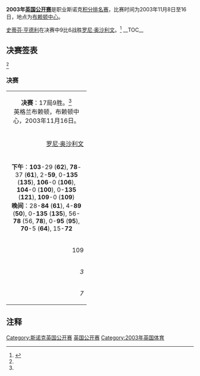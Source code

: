 {{noteTA
|G1=Snooker
}}
{{桌球大赛
|tournament_name=[[斯诺克英国公开赛|英国公开赛]]
|dates=2003年11月8日-16日
|venue=[[布赖顿中心|布赖顿中心]]
|location=[[布赖顿|布赖顿]]
|country={{ENG}}
|organisation=[[世界台联|世界台联]]
|format=[[斯诺克世界排名|积分排名赛]]
|Total prize fund=
|winners_share=
|highest_break=147
|winner={{flagicon|SCO}} [[史蒂芬·亨德利|史蒂芬·亨德利]]
|runner_up={{flagicon|ENG}} [[罗尼·奥沙利文|罗尼·奥沙利文]]
|score=9–6
|previous=[[2002年斯诺克英国公开赛|2002]]
|next=[[2004年斯诺克英国公开赛|2004]]}}
'''2003年[[斯诺克英国公开赛|英国公开赛]]'''是职业斯诺克[[斯诺克世界排名|积分排名赛]]，比赛时间为2003年11月8日至16日，地点为[[布赖顿中心|布赖顿中心]]。

[[史蒂芬·亨德利|史蒂芬·亨德利]]在决赛中9比6战胜[[罗尼·奥沙利文|罗尼·奥沙利文]]。<ref name=WWWSnooker>{{cite web | url=http://www.snooker.org/trn/0304/bo2003_res.shtml | title=British Open 2003 | publisher=www.snooker.org (WWW Snooker) | accessdate=2 May 2011 | archive-date=2012-05-02 | archive-url=https://web.archive.org/web/20120502174907/http://www.snooker.org/Trn/0304/bo2003_res.shtml | dead-url=no }}</ref>
__TOC__
{{clear}}
== 决赛签表 ==
<ref name="WWWSnooker"/>
{{48TeamBracket
| RD1=第1轮<br />9局5胜
| RD2=第2轮<br />9局5胜
| RD3=第3轮<br />9局5胜
| RD4=四分之一决赛<br />9局5胜
| RD5=半决赛<br />11局6胜
| RD6=决赛<br />17局9胜

| RD1-seed01=
| RD1-team01={{flagicon|ENG}} [[戴维·哈罗德|戴维·哈罗德]]
| RD1-score01=1
| RD1-seed02=
| RD1-team02={{flagicon|ENG}} '''[[肖恩·墨菲|肖恩·墨菲]]'''
| RD1-score02='''5'''

| RD1-seed03=
| RD1-team03={{flagicon|SCO}} [[克里斯·斯莫|克里斯·斯莫]]
| RD1-score03=3
| RD1-seed04=
| RD1-team04={{flagicon|ENG}} '''[[尼克·戴森|尼克·戴森]]'''
| RD1-score04='''5'''

| RD1-seed05=
| RD1-team05={{flagicon|MLT}} '''[[托尼·德拉科|托尼·德拉科]]'''
| RD1-score05='''5'''
| RD1-seed06=
| RD1-team06={{flagicon|ENG}} [[奈吉尔·邦德|奈吉尔·邦德]]
| RD1-score06=2

| RD1-seed07=
| RD1-team07={{flagicon|HKG}} '''[[傅家俊|傅家俊]]'''
| RD1-score07='''5'''
| RD1-seed08=
| RD1-team08={{flagicon|ENG}} [[巴里·霍金斯|巴里·霍金斯]]
| RD1-score08=4

| RD1-seed09=
| RD1-team09={{flagicon|ENG}} [[阿利斯特·卡特|阿利斯特·卡特]]
| RD1-score09=1
| RD1-seed10=
| RD1-team10={{flagicon|NIR}} '''[[杰拉德·格林|杰拉德·格林]]'''
| RD1-score10='''5'''

| RD1-seed11=
| RD1-team11={{flagicon|NIR}} '''[[乔·斯维尔|乔·斯维尔]]'''
| RD1-score11='''5'''
| RD1-seed12=
| RD1-team12={{flagicon|ENG}} [[斯图尔特·宾汉姆|斯图尔特·宾汉姆]]
| RD1-score12=1

| RD1-seed13=
| RD1-team13={{flagicon|ENG}} [[约翰·帕洛特|约翰·帕洛特]]
| RD1-score13=4
| RD1-seed14=
| RD1-team14={{flagicon|ENG}} '''[[安迪·希克斯|安迪·希克斯]]'''
| RD1-score14='''5'''

| RD1-seed15=
| RD1-team15={{flagicon|ENG}} [[马克·塞尔比|马克·塞尔比]]
| RD1-score15=3
| RD1-seed16=
| RD1-team16={{flagicon|SCO}} '''[[史蒂芬·马奎尔|史蒂芬·马奎尔]]'''
| RD1-score16='''5'''

| RD1-seed17=
| RD1-team17={{flagicon|WAL}} '''[[多米尼克·戴尔|多米尼克·戴尔]]'''
| RD1-score17='''5'''
| RD1-seed18=
| RD1-team18={{flagicon|NIR}} [[帕特里克·华莱士|帕特里克·华莱士]]
| RD1-score18=2

| RD1-seed19=
| RD1-team19={{flagicon|ENG}} [[伊恩·麦克洛克|伊恩·麦克洛克]]
| RD1-score19=3
| RD1-seed20=
| RD1-team20={{flagicon|ENG}} '''[[汤姆·福特|汤姆·福特]]'''
| RD1-score20='''5'''

| RD1-seed21=
| RD1-team21={{flagicon|ENG}} [[罗伯特·米尔金斯|罗伯特·米尔金斯]]
| RD1-score21=3
| RD1-seed22=
| RD1-team22={{flagicon|ENG}} '''[[马克·戴维斯|马克·戴维斯]]'''
| RD1-score22='''5'''

| RD1-seed23=
| RD1-team23={{flagicon|FIN}} [[罗宾·赫尔|罗宾·赫尔]]
| RD1-score23=1
| RD1-seed24=
| RD1-team24={{flagicon|IRL}} '''[[迈克尔·佳吉|迈克尔·佳吉]]'''
| RD1-score24='''5'''

| RD1-seed25=
| RD1-team25={{flagicon|SCO}} [[乔·亨利|乔·亨利]]
| RD1-score25=3
| RD1-seed26=
| RD1-team26={{flagicon|ENG}} '''[[里奇·沃登|里奇·沃登]]'''
| RD1-score26='''5'''

| RD1-seed27=
| RD1-team27={{flagicon|ENG}} '''[[马克·金|马克·金]]'''
| RD1-score27='''5'''
| RD1-seed28=
| RD1-team28={{flagicon|ENG}} [[巴里·品吉斯|巴里·品吉斯]]
| RD1-score28=0

| RD1-seed29=
| RD1-team29={{flagicon|WAL}} [[安东尼·戴维斯|安东尼·戴维斯]]
| RD1-score29=2
| RD1-seed30=
| RD1-team30={{nowrap|{{flagicon|IRL}} '''[[费加尔·奥布莱恩|费加尔·奥布莱恩]]'''}}
| RD1-score30='''5'''

| RD1-seed31=
| RD1-team31={{flagicon|ENG}} [[安东尼·汉密尔顿|安东尼·汉密尔顿]]
| RD1-score31=2
| RD1-seed32=
| RD1-team32={{flagicon|ENG}} '''[[迈克尔·霍尔特|迈克尔·霍尔特]]'''
| RD1-score32='''5'''

| RD2-seed01=
| RD2-team01={{flagicon|ENG}} '''[[保罗·亨特|保罗·亨特]]'''
| RD2-score01='''5'''
| RD2-seed02=
| RD2-team02={{flagicon|ENG}} [[肖恩·墨菲|肖恩·墨菲]]
| RD2-score02=2

| RD2-seed03=
| RD2-team03={{flagicon|ENG}} '''[[大卫·格雷|大卫·格雷]]'''
| RD2-score03='''5'''
| RD2-seed04=
| RD2-team04={{flagicon|ENG}} [[尼克·戴森|尼克·戴森]]
| RD2-score04=2

| RD2-seed05=
| RD2-team05={{flagicon|ENG}} [[吉米·怀特|吉米·怀特]]
| RD2-score05=2
| RD2-seed06=
| RD2-team06={{flagicon|MLT}} '''[[托尼·德拉科|托尼·德拉科]]'''
| RD2-score06='''5'''

| RD2-seed07=
| RD2-team07={{flagicon|ENG}} '''[[斯蒂芬·李|斯蒂芬·李]]'''
| RD2-score07='''5'''
| RD2-seed08=
| RD2-team08={{flagicon|HKG}} [[傅家俊|傅家俊]]
| RD2-score08=2

| RD2-seed09=
| RD2-team09={{flagicon|IRL}} [[肯·达赫迪|肯·达赫迪]]
| RD2-score09=2
| RD2-seed10=
| RD2-team10={{flagicon|NIR}} '''[[杰拉德·格林|杰拉德·格林]]'''
| RD2-score10='''5'''

| RD2-seed11=
| RD2-team11={{flagicon|ENG}} [[史蒂夫·戴维斯|史蒂夫·戴维斯]]
| RD2-score11=3
| RD2-seed12=
| RD2-team12={{flagicon|NIR}} '''[[乔·斯维尔|乔·斯维尔]]'''
| RD2-score12='''5'''

| RD2-seed13=
| RD2-team13={{flagicon|AUS}} '''[[昆廷·汉恩|昆廷·汉恩]]'''
| RD2-score13='''5'''
| RD2-seed14=
| RD2-team14={{flagicon|ENG}} [[安迪·希克斯|安迪·希克斯]]
| RD2-score14=3

| RD2-seed15=
| RD2-team15={{flagicon|ENG}} '''[[罗尼·奥沙利文|罗尼·奥沙利文]]'''
| RD2-score15='''5'''
| RD2-seed16=
| RD2-team16={{flagicon|SCO}} [[史蒂芬·马奎尔|史蒂芬·马奎尔]]
| RD2-score16=3

| RD2-seed17=
| RD2-team17={{flagicon|SCO}} '''[[史蒂芬·亨德利|史蒂芬·亨德利]]'''
| RD2-score17='''5'''
| RD2-seed18=
| RD2-team18={{flagicon|WAL}} [[多米尼克·戴尔|多米尼克·戴尔]]
| RD2-score18=2

| RD2-seed19=
| RD2-team19={{flagicon|ENG}} '''[[乔·佩里|乔·佩里]]'''
| RD2-score19='''5'''
| RD2-seed20=
| RD2-team20={{flagicon|ENG}} [[汤姆·福特|汤姆·福特]]
| RD2-score20=1

| RD2-seed21=
| RD2-team21={{flagicon|SCO}} [[艾伦·麦克马努斯|艾伦·麦克马努斯]]
| RD2-score21=4
| RD2-seed22=
| RD2-team22={{flagicon|ENG}} '''[[马克·戴维斯|马克·戴维斯]]'''
| RD2-score22='''5'''

| RD2-seed23=
| RD2-team23={{flagicon|SCO}} '''[[约翰·希金斯|约翰·希金斯]]'''
| RD2-score23='''5'''
| RD2-seed24=
| RD2-team24={{flagicon|IRL}} [[迈克尔·佳吉|迈克尔·佳吉]]
| RD2-score24=1

| RD2-seed25=
| RD2-team25={{flagicon|ENG}} '''[[彼得·艾伯顿|彼得·艾伯顿]]'''
| RD2-score25='''5'''
| RD2-seed26=
| RD2-team26={{flagicon|ENG}} [[里奇·沃登|里奇·沃登]]
| RD2-score26=2

| RD2-seed27=
| RD2-team27={{flagicon|WAL}} '''[[马修·史蒂文斯|马修·史蒂文斯]]'''
| RD2-score27='''5'''
| RD2-seed28=
| RD2-team28={{flagicon|ENG}} [[马克·金|马克·金]]
| RD2-score28=1

| RD2-seed29=
| RD2-team29={{flagicon|SCO}} [[格雷姆·多特|格雷姆·多特]]
| RD2-score29=4
| RD2-seed30=
| RD2-team30={{nowrap|{{flagicon|IRL}} '''[[费加尔·奥布莱恩|费加尔·奥布莱恩]]'''}}
| RD2-score30='''5'''

| RD2-seed31=
| RD2-team31={{nowrap|{{flagicon|WAL}} '''[[马克·威廉姆斯|马克·威廉姆斯]]'''}}
| RD2-score31='''5'''
| RD2-seed32=
| RD2-team32={{flagicon|ENG}} [[迈克尔·霍尔特|迈克尔·霍尔特]]
| RD2-score32=2

| RD3-seed01=
| RD3-team01={{flagicon|ENG}} '''[[保罗·亨特|保罗·亨特]]'''
| RD3-score01='''5'''
| RD3-seed02=
| RD3-team02={{flagicon|ENG}} [[大卫·格雷|大卫·格雷]]
| RD3-score02=3

| RD3-seed03=
| RD3-team03={{flagicon|MLT}} [[托尼·德拉科|托尼·德拉科]]
| RD3-score03=0
| RD3-seed04=
| RD3-team04={{flagicon|ENG}} '''[[斯蒂芬·李|斯蒂芬·李]]'''
| RD3-score04='''5'''

| RD3-seed05=
| RD3-team05={{flagicon|NIR}} '''[[杰拉德·格林|杰拉德·格林]]'''
| RD3-score05='''5'''
| RD3-seed06=
| RD3-team06={{flagicon|NIR}} [[乔·斯维尔|乔·斯维尔]]
| RD3-score06=1

| RD3-seed07=
| RD3-team07={{flagicon|AUS}} [[昆廷·汉恩|昆廷·汉恩]]
| RD3-score07=1
| RD3-seed08=
| RD3-team08={{flagicon|ENG}} '''[[罗尼·奥沙利文|罗尼·奥沙利文]]'''
| RD3-score08='''5'''

| RD3-seed09=
| RD3-team09={{nowrap|{{flagicon|SCO}} '''[[史蒂芬·亨德利|史蒂芬·亨德利]]'''}}
| RD3-score09='''5'''
| RD3-seed10=
| RD3-team10={{flagicon|ENG}} [[乔·佩里|乔·佩里]]
| RD3-score10=0

| RD3-seed11=
| RD3-team11={{flagicon|ENG}} [[马克·戴维斯|马克·戴维斯]]
| RD3-score11=2
| RD3-seed12=
| RD3-team12={{flagicon|SCO}} '''[[约翰·希金斯|约翰·希金斯]]'''
| RD3-score12='''5'''

| RD3-seed13=
| RD3-team13={{flagicon|ENG}} [[彼得·艾伯顿|彼得·艾伯顿]]
| RD3-score13=3
| RD3-seed14=
| RD3-team14={{flagicon|WAL}} '''[[马修·史蒂文斯|马修·史蒂文斯]]'''
| RD3-score14='''5'''

| RD3-seed15=
| RD3-team15={{nowrap|{{flagicon|IRL}} [[费加尔·奥布莱恩|费加尔·奥布莱恩]]}}
| RD3-score15=2
| RD3-seed16=
| RD3-team16={{nowrap|{{flagicon|WAL}} '''[[马克·威廉姆斯|马克·威廉姆斯]]'''}}
| RD3-score16='''5'''

| RD4-seed01=
| RD4-team01={{flagicon|ENG}} [[保罗·亨特|保罗·亨特]]
| RD4-score01=3
| RD4-seed02=
| RD4-team02={{flagicon|ENG}} '''[[斯蒂芬·李|斯蒂芬·李]]'''
| RD4-score02='''5'''

| RD4-seed03=
| RD4-team03={{flagicon|NIR}} [[杰拉德·格林|杰拉德·格林]]
| RD4-score03=4
| RD4-seed04=
| RD4-team04={{flagicon|ENG}} '''[[罗尼·奥沙利文|罗尼·奥沙利文]]'''
| RD4-score04='''5'''

| RD4-seed05=
| RD4-team05={{nowrap|{{flagicon|SCO}} '''[[史蒂芬·亨德利|史蒂芬·亨德利]]'''}}
| RD4-score05='''5'''
| RD4-seed06=
| RD4-team06={{flagicon|SCO}} [[约翰·希金斯|约翰·希金斯]]
| RD4-score06=4

| RD4-seed07=
| RD4-team07={{flagicon|WAL}} '''[[马修·史蒂文斯|马修·史蒂文斯]]'''
| RD4-score07='''5'''
| RD4-seed08=
| RD4-team08={{flagicon|WAL}} [[马克·威廉姆斯|马克·威廉姆斯]]
| RD4-score08=1

| RD5-seed01=
| RD5-team01={{flagicon|ENG}} [[斯蒂芬·李|斯蒂芬·李]]
| RD5-score01=2
| RD5-seed02=
| RD5-team02={{flagicon|ENG}} '''[[罗尼·奥沙利文|罗尼·奥沙利文]]'''
| RD5-score02='''6'''

| RD5-seed03=
| RD5-team03={{nowrap|{{flagicon|SCO}} '''[[史蒂芬·亨德利|史蒂芬·亨德利]]'''}}
| RD5-score03='''6'''
| RD5-seed04=
| RD5-team04={{flagicon|WAL}} [[马修·史蒂文斯|马修·史蒂文斯]]
| RD5-score04=3

| RD6-seed01=
| RD6-team01={{flagicon|ENG}} [[罗尼·奥沙利文|罗尼·奥沙利文]]
| RD6-score01=6
| RD6-seed02=
| RD6-team02={{nowrap|{{flagicon|SCO}} '''[[史蒂芬·亨德利|史蒂芬·亨德利]]'''}}
| RD6-score02='''9'''
}}

===决赛===
{| class="wikitable" style="font-size: 95%; margin: 1em auto 1em auto;"
|-
| colspan="3" align="center" bgcolor="**ffd700" | '''决赛'''：17局9胜。<ref name="WWWSnooker"/><br />英格兰布赖顿，布赖顿中心，2003年11月16日。
|-
| width="200" align="right" | [[罗尼·奥沙利文|罗尼·奥沙利文]]<br/>{{ENG}} 
| width="100" align="center" | 6–'''9'''
| width="200" | '''[[史蒂芬·亨德利|史蒂芬·亨德利]]'''<br/>{{SCO}}
|-
| colspan="3" align="center" style="font-size: 100%" |'''下午'''：'''103'''-29 ('''62'''), '''78'''-37 ('''61'''), 2-'''59''', 0-'''135''' ('''135'''), '''106'''-0 ('''106'''), '''104'''-0 ('''100'''), 0-'''135''' ('''121'''), '''109'''-0 ('''109''')<br/>'''晚间'''：28-'''84''' ('''61'''), 4-'''89''' ('''50'''), 0-'''135''' ('''135'''), 56-'''78''' (56, '''78'''), 0-'''95''' ('''95'''), '''70'''-5 ('''64'''), 15-'''72'''
|-
| align="right" | 109
| align="center" | 单杆最高
| align="left" | '''135'''
|-
| align="right" | ''3''
| align="center" | 单杆过百
| align="left" | ''3''
|-
| align="right" | ''7''
| align="center" | 单杆50+
| align="left" | ''7''
|}

== 注释 ==
{{Reflist|2}}


{{斯诺克赛季03-04}}
{{British Open (snooker)}}



[[Category:斯诺克英国公开赛|Category:斯诺克英国公开赛]]
[[Category:2003年斯诺克|英国公开赛]]
[[Category:2003年英国体育|Category:2003年英国体育]]